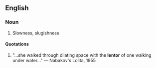 ==English==

===Noun===
{{en-noun|-}}

# Slowness, slugishness

====Quotations====
#"...she walked through dilating space with the '''lentor''' of one walking under water..." &mdash; Nabakov's Lolita, 1955